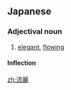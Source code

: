 ==Japanese==
{{ja-kanjitab|りゅう|れい|yomi=o}}

===Adjectival noun===
{{ja-adj|infl=na|りゅうれい}}

# [[elegant]], [[flowing]]

====Inflection====
{{ja-na|りゅうれい}}

[[zh:流麗]]